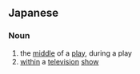 ==Japanese==
{{ja-kanjitab|劇|中}}

===Noun===
{{ja-noun|げきちゅう}}

# the [[middle]] of a [[play]], during a play
# [[within]] a [[television]] [[show]]